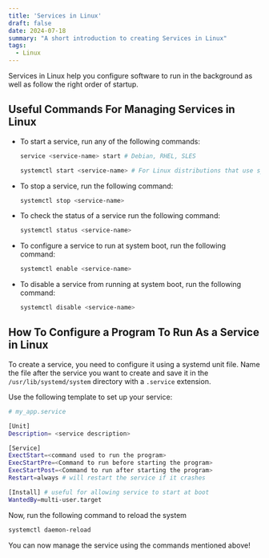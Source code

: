 ```yaml
---
title: 'Services in Linux'
draft: false
date: 2024-07-18
summary: "A short introduction to creating Services in Linux"
tags:
  - Linux
---
```


Services in Linux help you configure software to run in the background as well as follow the right order of startup.

## Useful Commands For Managing Services in Linux

- To start a service, run any of the following commands:
    
    ```Bash
    service <service-name> start # Debian, RHEL, SLES
    
    systemctl start <service-name> # For Linux distributions that use systemd as their init system
    ```
    
- To stop a service, run the following command:
    
    ```Bash
    systemctl stop <service-name>
    ```
    
- To check the status of a service run the following command:
    
    ```Bash
    systemctl status <service-name>
    ```
    
- To configure a service to run at system boot, run the following command:
    
    ```Bash
    systemctl enable <service-name>
    ```
    
- To disable a service from running at system boot, run the following command:
    
    ```Bash
    systemctl disable <service-name>
    ```

## How To Configure a Program To Run As a Service in Linux
To create a service, you need to configure it using a systemd unit file. Name the file after the service you want to create and save it in the `/usr/lib/systemd/system` directory with a `.service` extension.

Use the following template to set up your service:
    
```bash
# my_app.service

[Unit]
Description= <service description>

[Service]
ExectStart=<command used to run the program>
ExecStartPre=<Command to run before starting the program>
ExecStartPost=<Command to run after starting the program>
Restart=always # will restart the service if it crashes

[Install] # useful for allowing service to start at boot
WantedBy=multi-user.target
```    

Now, run the following command to reload the system

```bash
systemctl daemon-reload
```

You can now manage the service using the commands mentioned above!
